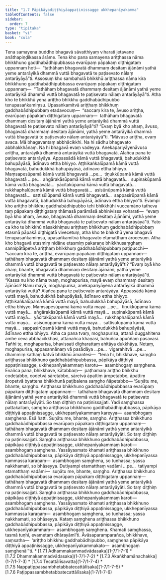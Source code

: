 ```yaml
---
title: "1.7 Pāpikāyadiṭṭhiyāappaṭinissagge ukkhepanīyakamma"
tableOfContents: false
sidebar:
  order: 7
type: "tipitaka"
basket: "vi"
book: "cula"
---
```



<DynamicBreadcrumb />

<Division number="65" book="cula" e="ch" v="4" p="68">

<Paragraph number="297" book="cula">
Tena samayena buddho bhagavā sāvatthiyaṃ viharati jetavane anāthapiṇḍikassa ārāme. Tena kho pana samayena ariṭṭhassa nāma bhikkhuno gaddhabādhipubbassa evarūpaṃ pāpakaṃ diṭṭhigataṃ uppannaṃ hoti—  “tathāhaṃ bhagavatā dhammaṃ desitaṃ ājānāmi yathā yeme antarāyikā dhammā vuttā bhagavatā te paṭisevato nālaṃ antarāyāyā”ti. Assosuṃ kho sambahulā bhikkhū ariṭṭhassa nāma kira bhikkhuno gaddhabādhipubbassa evarūpaṃ pāpakaṃ diṭṭhigataṃ uppannaṃ—  “Tathāhaṃ bhagavatā dhammaṃ desitaṃ ājānāmi yathā yeme antarāyikā dhammā vuttā bhagavatā te paṭisevato nālaṃ antarāyāyā”ti.


</Paragraph>

<Paragraph number="298" book="cula">
Atha kho te bhikkhū yena ariṭṭho bhikkhu gaddhabādhipubbo tenupasaṅkamiṃsu. Upasaṅkamitvā ariṭṭhaṃ bhikkhuṃ gaddhabādhipubbaṃ etadavocuṃ—  “saccaṃ kira te, āvuso ariṭṭha, evarūpaṃ pāpakaṃ diṭṭhigataṃ uppannaṃ—  tathāhaṃ bhagavatā dhammaṃ desitaṃ ājānāmi yathā yeme antarāyikā dhammā vuttā bhagavatā te paṭisevato nālaṃ antarāyāyā”ti? “Evaṃ byā kho ahaṃ, āvuso, bhagavatā dhammaṃ desitaṃ ājānāmi, yathā yeme antarāyikā dhammā vuttā bhagavatā te paṭisevato nālaṃ antarāyāyā”ti.


</Paragraph>

<Paragraph number="299" book="cula">
“Māvuso ariṭṭha, evaṃ avaca. Mā bhagavantaṃ abbhācikkhi. Na hi sādhu bhagavato abbhakkhānaṃ. Na hi bhagavā evaṃ vadeyya. Anekapariyāyenāvuso ariṭṭha, antarāyikā dhammā antarāyikā vuttā bhagavatā. Alañca pana te paṭisevato antarāyāya. Appassādā kāmā vuttā bhagavatā, bahudukkhā bahupāyāsā, ādīnavo ettha bhiyyo. Aṭṭhikaṅkalūpamā kāmā vuttā bhagavatā, bahudukkhā bahupāyāsā, ādīnavo ettha bhiyyo. Maṃsapesūpamā kāmā vuttā bhagavatā …pe…  tiṇukkūpamā kāmā vuttā bhagavatā …pe…  aṅgārakāsūpamā kāmā vuttā bhagavatā…  supinakūpamā kāmā vuttā bhagavatā…  yācitakūpamā kāmā vuttā bhagavatā…  rukkhaphalūpamā kāmā vuttā bhagavatā…  asisūnūpamā kāmā vuttā bhagavatā…  sattisūlūpamā kāmā vuttā bhagavatā…  sappasirūpamā kāmā vuttā bhagavatā, bahudukkhā bahupāyāsā, ādīnavo ettha bhiyyo”ti.


</Paragraph>

<Paragraph number="300" book="cula">
Evampi kho ariṭṭho bhikkhu gaddhabādhipubbo tehi bhikkhūhi vuccamāno tatheva taṃ pāpakaṃ diṭṭhigataṃ thāmasā parāmāsā abhinivissa voharati—  “evaṃ byā kho ahaṃ, āvuso, bhagavatā dhammaṃ desitaṃ ājānāmi, yathā yeme antarāyikā dhammā vuttā bhagavatā te paṭisevato nālaṃ antarāyāyā”ti. Yato ca kho te bhikkhū nāsakkhiṃsu ariṭṭhaṃ bhikkhuṃ gaddhabādhipubbaṃ etasmā pāpakā diṭṭhigatā vivecetuṃ, atha kho te bhikkhū yena bhagavā tenupasaṅkamiṃsu, upasaṅkamitvā bhagavato etamatthaṃ ārocesuṃ.


</Paragraph>

<Paragraph number="301" book="cula">
Atha kho bhagavā etasmiṃ nidāne etasmiṃ pakaraṇe bhikkhusaṃghaṃ sannipātāpetvā ariṭṭhaṃ bhikkhuṃ gaddhabādhipubbaṃ paṭipucchi—  “saccaṃ kira te, ariṭṭha, evarūpaṃ pāpakaṃ diṭṭhigataṃ uppannaṃ—  tathāhaṃ bhagavatā dhammaṃ desitaṃ ājānāmi yathā yeme antarāyikā dhammā vuttā bhagavatā te paṭisevato nālaṃ antarāyāyā”ti? “Evaṃ byā kho ahaṃ, bhante, bhagavatā dhammaṃ desitaṃ ājānāmi, yathā yeme antarāyikā dhammā vuttā bhagavatā te paṭisevato nālaṃ antarāyāyā”ti.


</Paragraph>

<Paragraph number="302" book="cula">
“Kassa nu kho nāma tvaṃ, moghapurisa, mayā evaṃ dhammaṃ desitaṃ ājānāsi? Nanu mayā, moghapurisa, anekapariyāyena antarāyikā dhammā antarāyikā vuttā? Alañca pana te paṭisevato antarāyāya. Appassādā kāmā vuttā mayā, bahudukkhā bahupāyāsā, ādīnavo ettha bhiyyo. Aṭṭhikaṅkalūpamā kāmā vuttā mayā, bahudukkhā bahupāyāsā, ādīnavo ettha bhiyyo. Maṃsapesūpamā kāmā vuttā mayā …pe…  tiṇukkūpamā kāmā vuttā mayā…  aṅgārakāsūpamā kāmā vuttā mayā…  supinakūpamā kāmā vuttā mayā…  yācitakūpamā kāmā vuttā mayā…  rukkhaphalūpamā kāmā vuttā mayā…  asisūnūpamā kāmā vuttā mayā…  sattisūlūpamā kāmā vuttā mayā…  sappasirūpamā kāmā vuttā mayā, bahudukkhā bahupāyāsā, ādīnavo ettha bhiyyo. Atha ca pana tvaṃ, moghapurisa, attanā duggahitena amhe ceva abbhācikkhasi, attānañca khaṇasi, bahuñca apuññaṃ pasavasi. Tañhi te, moghapurisa, bhavissati dīgharattaṃ ahitāya dukkhāya. Netaṃ, moghapurisa, appasannānaṃ vā pasādāya …pe…  vigarahitvā …pe…  dhammiṃ kathaṃ katvā bhikkhū āmantesi—  “tena hi, bhikkhave, saṃgho ariṭṭhassa bhikkhuno gaddhabādhipubbassa, pāpikāya diṭṭhiyā appaṭinissagge, ukkhepanīyakammaṃ karotu—  asambhogaṃ saṃghena. Evañca pana, bhikkhave, kātabbaṃ—  paṭhamaṃ ariṭṭho bhikkhu codetabbo, codetvā sāretabbo, sāretvā āpattiṃ āropetabbo, āpattiṃ āropetvā byattena bhikkhunā paṭibalena saṃgho ñāpetabbo—


</Paragraph>

</Division>
<Division number="66" book="cula" e="ch" v="4" p="70">

<Paragraph number="303" book="cula">
‘Suṇātu me, bhante, saṃgho. Ariṭṭhassa bhikkhuno gaddhabādhipubbassa evarūpaṃ pāpakaṃ diṭṭhigataṃ uppannaṃ—  tathāhaṃ bhagavatā dhammaṃ desitaṃ ājānāmi yathā yeme antarāyikā dhammā vuttā bhagavatā te paṭisevato nālaṃ antarāyāyāti. So taṃ diṭṭhiṃ na paṭinissajjati. Yadi saṃghassa pattakallaṃ, saṃgho ariṭṭhassa bhikkhuno gaddhabādhipubbassa, pāpikāya diṭṭhiyā appaṭinissagge, ukkhepanīyakammaṃ kareyya—  asambhogaṃ saṃghena. Esā ñatti.


</Paragraph>

<Paragraph number="304" book="cula">
Suṇātu me, bhante, saṃgho. Ariṭṭhassa bhikkhuno gaddhabādhipubbassa evarūpaṃ pāpakaṃ diṭṭhigataṃ uppannaṃ—  tathāhaṃ bhagavatā dhammaṃ desitaṃ ājānāmi yathā yeme antarāyikā dhammā vuttā bhagavatā te paṭisevato nālaṃ antarāyāyāti. So taṃ diṭṭhiṃ na paṭinissajjati. Saṃgho ariṭṭhassa bhikkhuno gaddhabādhipubbassa, pāpikāya diṭṭhiyā appaṭinissagge, ukkhepanīyakammaṃ karoti—  asambhogaṃ saṃghena. Yassāyasmato khamati ariṭṭhassa bhikkhuno gaddhabādhipubbassa, pāpikāya diṭṭhiyā appaṭinissagge, ukkhepanīyassa kammassa karaṇaṃ—  asambhogaṃ saṃghena, so tuṇhassa; yassa nakkhamati, so bhāseyya.


</Paragraph>

<Paragraph number="305" book="cula">
Dutiyampi etamatthaṃ vadāmi …pe…  tatiyampi etamatthaṃ vadāmi—  suṇātu me, bhante, saṃgho. Ariṭṭhassa bhikkhuno gaddhabādhipubbassa evarūpaṃ pāpakaṃ diṭṭhigataṃ uppannaṃ—  tathāhaṃ bhagavatā dhammaṃ desitaṃ ājānāmi yathā yeme antarāyikā dhammā vuttā bhagavatā te paṭisevato nālaṃ antarāyāyāti. So taṃ diṭṭhiṃ na paṭinissajjati. Saṃgho ariṭṭhassa bhikkhuno gaddhabādhipubbassa, pāpikāya diṭṭhiyā appaṭinissagge, ukkhepanīyakammaṃ karoti—  asambhogaṃ saṃghena. Yassāyasmato khamati ariṭṭhassa bhikkhuno gaddhabādhipubbassa, pāpikāya diṭṭhiyā appaṭinissagge, ukkhepanīyassa kammassa karaṇaṃ—  asambhogaṃ saṃghena, so tuṇhassa; yassa nakkhamati, so bhāseyya.


</Paragraph>

<Paragraph number="306" book="cula">
Kataṃ saṃghena ariṭṭhassa bhikkhuno gaddhabādhipubbassa, pāpikāya diṭṭhiyā appaṭinissagge, ukkhepanīyakammaṃ—  asambhogaṃ saṃghena. Khamati saṃghassa, tasmā tuṇhī, evametaṃ dhārayāmī’ti.


</Paragraph>

<Paragraph number="307" book="cula">
Āvāsaparamparañca, bhikkhave, saṃsatha—  ‘ariṭṭho bhikkhu gaddhabādhipubbo, saṃghena pāpikāya diṭṭhiyā appaṭinissagge, ukkhepanīyakammakato—  asambhogaṃ saṃghenā’”ti.

</Paragraph>
</Division>

<TableOfContents book="cula" section="1.7">
* [1.7.1 Adhammakammadvādasaka](1-7/1-7-1)
* [1.7.2 Dhammakammadvādasaka](1-7/1-7-2)
* [1.7.3 Ākaṅkhamānachakka](1-7/1-7-3)
* [1.7.4 Tecattālīsavatta](1-7/1-7-4)
* [1.7.5 Nappaṭippassambhetabbatecattālīsaka](1-7/1-7-5)
* [1.7.6 Paṭippassambhetabbatecattālīsaka](1-7/1-7-6)
</TableOfContents>